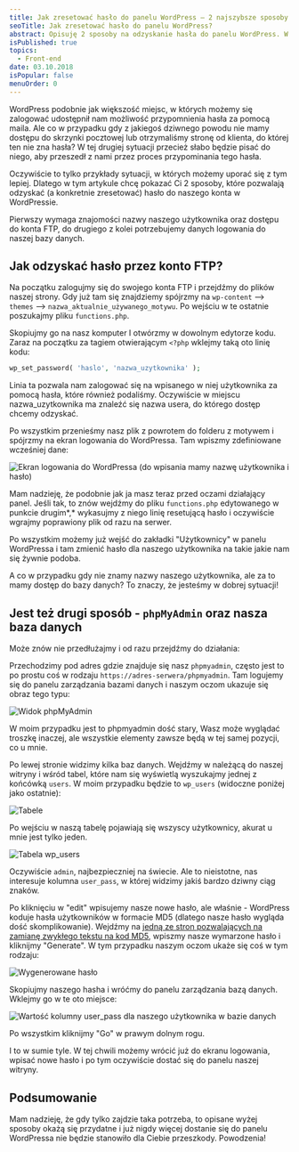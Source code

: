 ```yaml
---
title: Jak zresetować hasło do panelu WordPress – 2 najszybsze sposoby
seoTitle: Jak zresetować hasło do panelu WordPress?
abstract: Opisuję 2 sposoby na odzyskanie hasła do panelu WordPress. W pierwszym wykorzystamy konto FTP, w drugim panel zarządzania bazą danych.
isPublished: true
topics:
  - Front-end
date: 03.10.2018
isPopular: false
menuOrder: 0
---
```


WordPress podobnie jak większość miejsc, w których możemy się zalogować udostępnił nam możliwość przypomnienia hasła za pomocą maila. Ale co w przypadku gdy z jakiegoś dziwnego powodu nie mamy dostępu do skrzynki pocztowej lub otrzymaliśmy stronę od klienta, do której ten nie zna hasła? W tej drugiej sytuacji przecież słabo będzie pisać do niego, aby przeszedł z nami przez proces przypominania tego hasła.

Oczywiście to tylko przykłady sytuacji, w których możemy uporać się z tym lepiej. Dlatego w tym artykule chcę pokazać Ci 2 sposoby, które pozwalają odzyskać (a konkretnie zresetować) hasło do naszego konta w WordPressie.

Pierwszy wymaga znajomości nazwy naszego użytkownika oraz dostępu do konta FTP, do drugiego z kolei potrzebujemy danych logowania do naszej bazy danych.

## Jak odzyskać hasło przez konto FTP?

Na początku zalogujmy się do swojego konta FTP i przejdźmy do plików naszej strony. Gdy już tam się znajdziemy spójrzmy na `wp-content` --> `themes` --> `nazwa_aktualnie_używanego_motywu`. Po wejściu w te ostatnie poszukajmy pliku `functions.php`.

Skopiujmy go na nasz komputer I otwórzmy w dowolnym edytorze kodu. Zaraz na początku za tagiem otwierającym `<?php` wklejmy taką oto linię kodu:

```php
wp_set_password( 'haslo', 'nazwa_uzytkownika' );
```

Linia ta pozwala nam zalogować się na wpisanego w niej użytkownika za pomocą hasła, które również podaliśmy. Oczywiście w miejscu nazwa_uzytkownika ma znaleźć się nazwa usera, do którego dostęp chcemy odzyskać.

Po wszystkim przenieśmy nasz plik z powrotem do folderu z motywem i spójrzmy na ekran logowania do WordPressa. Tam wpiszmy zdefiniowane wcześniej dane:

![Ekran logowania do WordPressa (do wpisania mamy nazwę użytkownika i hasło)](./logowanie.jpg)

Mam nadzieję, że podobnie jak ja masz teraz przed oczami działający panel. Jeśli tak, to znów wejdźmy do pliku `functions.php` edytowanego w punkcie drugim*,* wykasujmy z niego linię resetującą hasło i oczywiście wgrajmy poprawiony plik od razu na serwer.

Po wszystkim możemy już wejść do zakładki "Użytkownicy" w panelu WordPressa i tam zmienić hasło dla naszego użytkownika na takie jakie nam się żywnie podoba.

A co w przypadku gdy nie znamy nazwy naszego użytkownika, ale za to mamy dostęp do bazy danych? To znaczy, że jesteśmy w dobrej sytuacji!

## Jest też drugi sposób - `phpMyAdmin` oraz nasza baza danych

Może znów nie przedłużajmy i od razu przejdźmy do działania:

Przechodzimy pod adres gdzie znajduje się nasz `phpmyadmin`, często jest to po prostu coś w rodzaju `https://adres-serwera/phpmyadmin`. Tam logujemy się do panelu zarządzania bazami danych i naszym oczom ukazuje się obraz tego typu:

![Widok phpMyAdmin](./phpmyadmin-1.jpg)

W moim przypadku jest to phpmyadmin dość stary, Wasz może wyglądać troszkę inaczej, ale wszystkie elementy zawsze będą w tej samej pozycji, co u mnie.

Po lewej stronie widzimy kilka baz danych. Wejdźmy w należącą do naszej witryny i wśród tabel, które nam się wyświetlą wyszukajmy jednej z końcówką `users`. W moim przypadku będzie to `wp_users` (widoczne poniżej jako ostatnie):

![Tabele](./phpmyadmin-2.jpg)

Po wejściu w naszą tabelę pojawiają się wszyscy użytkownicy, akurat u mnie jest tylko jeden.

![Tabela wp_users](./phpmyadmin-3.jpg)

Oczywiście `admin`, najbezpieczniej na świecie. Ale to nieistotne, nas interesuje kolumna `user_pass`, w której widzimy jakiś bardzo dziwny ciąg znaków.

Po kliknięciu w "edit" wpisujemy nasze nowe hasło, ale właśnie - WordPress koduje hasła użytkowników w formacie MD5 (dlatego nasze hasło wygląda dość skomplikowanie). Wejdźmy na [jedną ze stron pozwalających na zamianę zwykłego tekstu na kod MD5](https://www.md5hashgenerator.com/), wpiszmy nasze wymarzone hasło i kliknijmy "Generate". W tym przypadku naszym oczom ukaże się coś w tym rodzaju:

![Wygenerowane hasło](./wygenerowane-haslo.jpg)

Skopiujmy naszego hasha i wróćmy do panelu zarządzania bazą danych. Wklejmy go w te oto miejsce:

![Wartość kolumny user_pass dla naszego użytkownika w bazie danych](./user-pass.jpg)

Po wszystkim kliknijmy "Go" w prawym dolnym rogu.

I to w sumie tyle. W tej chwili możemy wrócić już do ekranu logowania, wpisać nowe hasło i po tym oczywiście dostać się do panelu naszej witryny.

## Podsumowanie

Mam nadzieję, że gdy tylko zajdzie taka potrzeba, to opisane wyżej sposoby okażą się przydatne i już nigdy więcej dostanie się do panelu WordPressa nie będzie stanowiło dla Ciebie przeszkody. Powodzenia!
